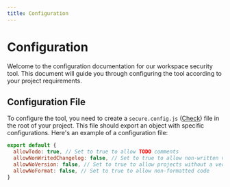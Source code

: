 ```yaml
---
title: Configuration
---
```


# Configuration

Welcome to the configuration documentation for our workspace security tool. This document will guide you through configuring the tool according to your project requirements.

## Configuration File

To configure the tool, you need to create a `secure.config.js` ([Check](/docs/get-started.mdx#creating-config-file)) file in the root of your project. This file should export an object with specific configurations. Here's an example of a configuration file:

```javascript
export default {
  allowTodo: true, // Set to true to allow TODO comments
  allowNonWritedChangelog: false, // Set to true to allow non-written versions on changelog files
  allowNoVersion: false, // Set to true to allow projects without a version
  allowNoFormat: false, // Set to true to allow non-formatted code
}
```
